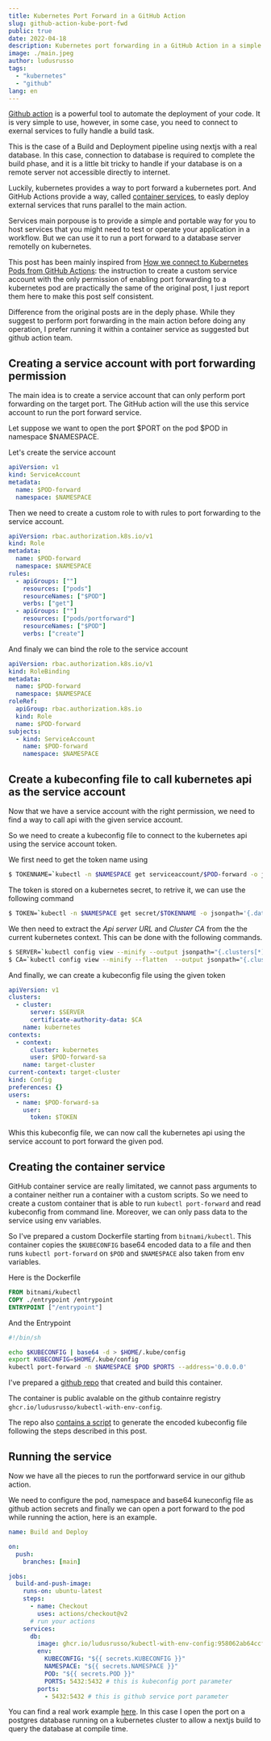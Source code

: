 ```yaml
---
title: Kubernetes Port Forward in a GitHub Action
slug: github-action-kube-port-fwd
public: true
date: 2022-04-18
description: Kubernetes port forwarding in a GitHub Action in a simple way with Github action services.
image: ./main.jpeg
author: ludusrusso
tags:
  - "kubernetes"
  - "github"
lang: en
---
```


[Github action](https://github.com/features/actions) is a powerful tool to automate the deployment of your code.
It is very simple to use, however, in some case, you need to connect to exernal services
to fully handle a build task.

This is the case of a Build and Deployment pipeline using nextjs with a real database.
In this case, connection to database is required to complete the build phase, and it is a little bit tricky
to handle if your database is on a remote server not accessible directly to internet.

Luckily, kubernetes provides a way to port forward a kubernetes port. And GitHub Actions provide a way,
called [container services](https://docs.github.com/en/actions/using-containerized-services/about-service-containers), to
easly deploy external services that runs parallel to the main action.

Services main porpouse is to provide a simple and portable way for you to host services that you might need to test or operate your application in a workflow.
But we can use it to run a port forward to a database server remotelly on kubernetes.

This post has been mainly inspired from
[How we connect to Kubernetes Pods from GitHub Actions](https://dev.to/richicoder1/how-we-connect-to-kubernetes-pods-from-github-actions-1mg):
the instruction to create a custom service account with the only permission of
enabling port forwarding to a kubernetes pod are practically the same of
the original post, I just report them here to make this post self consistent.

Difference from the original posts are in the deply phase. While they suggest to perform port forwarding in the main action before doing any
operation, I prefer running it within a container service as suggested but github action team.

## Creating a service account with port forwarding permission

The main idea is to create a service account that can only perform port forwarding on the
target port. The GitHub action will the use this service account to run the port forward service.

Let suppose we want to open the port $PORT on the pod $POD in namespace $NAMESPACE.

Let's create the service account

```yaml
apiVersion: v1
kind: ServiceAccount
metadata:
  name: $POD-forward
  namespace: $NAMESPACE
```

Then we need to create a custom role to with rules to port forwarding to the service account.

```yaml
apiVersion: rbac.authorization.k8s.io/v1
kind: Role
metadata:
  name: $POD-forward
  namespace: $NAMESPACE
rules:
  - apiGroups: [""]
    resources: ["pods"]
    resourceNames: ["$POD"]
    verbs: ["get"]
  - apiGroups: [""]
    resources: ["pods/portforward"]
    resourceNames: ["$POD"]
    verbs: ["create"]
```

And finaly we can bind the role to the service account

```yaml
apiVersion: rbac.authorization.k8s.io/v1
kind: RoleBinding
metadata:
  name: $POD-forward
  namespace: $NAMESPACE
roleRef:
  apiGroup: rbac.authorization.k8s.io
  kind: Role
  name: $POD-forward
subjects:
  - kind: ServiceAccount
    name: $POD-forward
    namespace: $NAMESPACE
```

## Create a kubeconfing file to call kubernetes api as the service account

Now that we have a service account with the right permission, we need
to find a way to call api with the given service account.

So we need to create a kubeconfig file to connect to the kubernetes api using the
service account token.

We first need to get the token name using

```bash
$ TOKENNAME=`kubectl -n $NAMESPACE get serviceaccount/$POD-forward -o jsonpath='{.secrets[0].name}'`
```

The token is stored on a kubernetes secret, to retrive it, we can use the following
command

```bash
$ TOKEN=`kubectl -n $NAMESPACE get secret/$TOKENNAME -o jsonpath='{.data.token}' | base64 -d`
```

We then need to extract the _Api server URL_ and _Cluster CA_ from the
the current kubernetes context. This can be done with the following commands.

```bash
$ SERVER=`kubectl config view --minify --output jsonpath="{.clusters[*].cluster.server}"`
$ CA=`kubectl config view --minify --flatten  --output jsonpath="{.clusters[*].cluster.certificate-authority-data}"`
```

And finally, we can create a kubeconfig file using the given token

```yaml
apiVersion: v1
clusters:
  - cluster:
      server: $SERVER
      certificate-authority-data: $CA
    name: kubernetes
contexts:
  - context:
      cluster: kubernetes
      user: $POD-forward-sa
    name: target-cluster
current-context: target-cluster
kind: Config
preferences: {}
users:
  - name: $POD-forward-sa
    user:
      token: $TOKEN
```

Whis this kubeconfig file, we can now call the kubernetes api using the service account to port forward the given pod.

## Creating the container service

GitHub container service are really limitated, we cannot pass arguments to a container
neither run a container with a custom scripts. So we need to create a custom
container that is able to run `kubectl port-forward` and read kubeconfig from command line.
Moreover, we can only pass data to the service using env variables.

So I've prepared a custom Dockerfile starting from `bitnami/kubectl`. This container
copies the `$KUBECONFIG` base64 encoded data to a file and then runs `kubectl port-forward`
on `$POD` and `$NAMESPACE` also taken from env variables.

Here is the Dockerfile

```Dockerfile
FROM bitnami/kubectl
COPY ./entrypoint /entrypoint
ENTRYPOINT ["/entrypoint"]
```

And the Entrypoint

```bash
#!/bin/sh

echo $KUBECONFIG | base64 -d > $HOME/.kube/config
export KUBECONFIG=$HOME/.kube/config
kubectl port-forward -n $NAMESPACE $POD $PORTS --address='0.0.0.0'
```

I've prepared a [github repo](https://github.com/ludusrusso/kubectl-with-env-config)
that created and build this container.

The container is public avalable on the github containre registry `ghcr.io/ludusrusso/kubectl-with-env-config`.

The repo also [contains a script](https://github.com/ludusrusso/kubectl-with-env-config/blob/main/get-config.bash) to generate the encoded kubeconfig file following
the steps described in this post.

## Running the service

Now we have all the pieces to run the portforward service in our github action.

We need to configure the pod, namespace and base64 kuneconfig file as github action secrets and finally
we can open a port forward to the pod while running the action, here is an example.

```yaml
name: Build and Deploy

on:
  push:
    branches: [main]

jobs:
  build-and-push-image:
    runs-on: ubuntu-latest
    steps:
      - name: Checkout
        uses: actions/checkout@v2
      # run your actions
    services:
      db:
        image: ghcr.io/ludusrusso/kubectl-with-env-config:958062ab64ccfa815aa2f931c03f72a2a670232a
        env:
          KUBECONFIG: "${{ secrets.KUBECONFIG }}"
          NAMESPACE: "${{ secrets.NAMESPACE }}"
          POD: "${{ secrets.POD }}"
          PORTS: 5432:5432 # this is kubeconfig port parameter
        ports:
          - 5432:5432 # this is github service port parameter
```

You can find a real work example [here](https://github.com/farmaceutica-younger/www.farmaceuticayounger.science/blob/main/.github/workflows/deploy.yaml). In this case
I open the port on a postgres database running on a kubernetes cluster to allow a nextjs build
to query the database at compile time.
